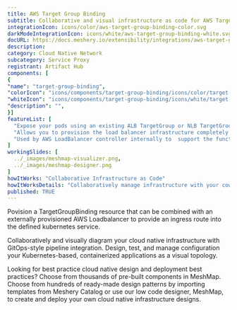 ```yaml
---
title: AWS Target Group Binding
subtitle: Collaborative and visual infrastructure as code for AWS Target Group Binding
integrationIcon: icons/color/aws-target-group-binding-color.svg
darkModeIntegrationIcon: icons/white/aws-target-group-binding-white.svg
docURL: https://docs.meshery.io/extensibility/integrations/aws-target-group-binding
description: 
category: Cloud Native Network
subcategory: Service Proxy
registrant: Artifact Hub
components: [
{
"name": "target-group-binding",
"colorIcon": "icons/components/target-group-binding/icons/color/target-group-binding-color.svg",
"whiteIcon": "icons/components/target-group-binding/icons/white/target-group-binding-white.svg",
"description": "",
}]
featureList: [
  "Expose your pods using an existing ALB TargetGroup or NLB TargetGroup.",
  "Allows you to provision the load balancer infrastructure completely outside of Kubernetes.",
  "Used by AWS LoadBalancer controller internally to  support the functionality for Ingress and Service resource as well."
]
workingSlides: [
  ../_images/meshmap-visualizer.png,
  ../_images/meshmap-designer.png
]
howItWorks: "Collaborative Infrastructure as Code"
howItWorksDetails: "Collaboratively manage infrastructure with your coworkers synchronously sharing the same designs."
published: TRUE
---
```

<p>
Povision a TargetGroupBinding resource that can be combined with an externally provisioned AWS Loadbalancer to provide an ingress route into the defined kubernetes service.
</p>
<p>
    Collaboratively and visually diagram your cloud native infrastructure with GitOps-style pipeline integration. Design, test, and manage configuration your Kubernetes-based, containerized applications as a visual topology.
</p>
<p>
    Looking for best practice cloud native design and deployment best practices? Choose from thousands of pre-built components in MeshMap. Choose from hundreds of ready-made design patterns by importing templates from Meshery Catalog or use our low code designer, MeshMap, to create and deploy your own cloud native infrastructure designs.
</p>
